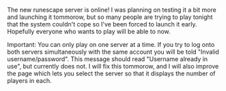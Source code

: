 {{Update|date = 9 May 2001}}

The new runescape server is online! I was planning on testing it a bit more and launching it tommorow, but so many people are trying to play tonight that the system couldn't cope so I've been forced to launch it early. Hopefully everyone who wants to play will be able to now.

Important: You can only play on one server at a time. If you try to log onto both servers simultaneously with the same account you will be told "Invalid username/password". This message should read "Username already in use", but currently does not. I will fix this tommorow, and I will also improve the page which lets you select the server so that it displays the number of players in each.

[[Category:Updates|{{PAGENAME}}]]
